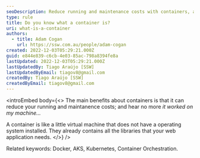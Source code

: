 ```yaml
---
seoDescription: Reduce running and maintenance costs with containers, a lightweight virtual machine that includes all libraries needed for web applications.
type: rule
title: Do you know what a container is?
uri: what-is-a-container
authors:
  - title: Adam Cogan
    url: https://ssw.com.au/people/adam-cogan
created: 2022-12-03T05:29:21.000Z
guid: e844e839-c6cb-4e03-85ac-798a8394fe8a
lastUpdated: 2022-12-03T05:29:21.000Z
lastUpdatedBy: Tiago Araújo [SSW]
lastUpdatedByEmail: tiagov8@gmail.com
createdBy: Tiago Araújo [SSW]
createdByEmail: tiagov8@gmail.com
---
```


<introEmbed
  body={<>
The main benefits about containers is that it can reduce your running and maintanence costs; and hear no more _it worked on my machine..._

A container is like a little virtual machine that does not have a operating system installed. They already contains all the libraries that your web application needs.
  </>}
/>
<youtubeEmbed url="https://www.youtube.com/embed/YCixjfW8eMg" description="Video: What you need to know about Containers (in under 3 minutes!)" />

Related keywords: Docker, AKS, Kubernetes, Container Orchestration.
